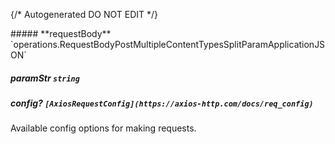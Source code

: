 {/* Autogenerated DO NOT EDIT  */}

<Collapsible>
    ##### **requestBody** `operations.RequestBodyPostMultipleContentTypesSplitParamApplicationJSON`
    <Collapsible.Break/>
    <RequestBodyPostMultipleContentTypesSplitParamApplicationJSON/>
</Collapsible>

##### **paramStr** `string`

##### **config?** `[AxiosRequestConfig](https://axios-http.com/docs/req_config)`
Available config options for making requests.

